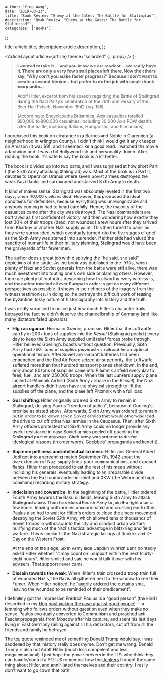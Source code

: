 
    author: "Ying Wang",
    date: "2019-03-22",
    title: 'Book Review: "Enemy at the Gates: The Battle for Stalingrad"',
    description: 'Book Review: "Enemy at the Gates: The Battle for Stalingrad"',
    categories: ['Books'],
};

  title: article.title,
  description: article.description,
};

  <ArticleLayout article={article} theme="solarized" {...props} />
);

> **I wanted to take it -- and you know we are modest -- we really have it.
> There are only a very few small places left there. Now the others say, 'Why
> don't you make faster progress?' Because I don't want to create a second
> Verdun...but prefer to do the job with small shock troop units...**
>
> Adolf Hitler, excerpt from his speech regarding the Battle of Stalingrad
> during the Nazi Party's celebration of the 29th anniversary of the Beer Hall
> Putsch, November 1942 (pg. 156)
>
> (According to Encyclopedia Britannica, Axis casualties totalled 800,000 to
> 900,000 casualties, including 80,000 Axis POW deaths after the battle,
> including Italians, Hungarians, and Rumanians)

I purchased this book on clearance in a Barnes and Noble in Clarendon (a
neighborhood in Arlington County). I didn't think I would get it any cheaper on
Amazon (it was $9), and it seemed like a good read. I watched the movie
adaptation and it was a bit Hollywood-ish and personality-driven. After reading
the book, it's safe to say the book is a lot better.

The book is divided up into two parts, and I was surprised at how short Part I
(the Sixth Army attacking Stalingrad) was. Most of the book is in Part II,
devoted to Operation Uranus where seven Soviet armies destroyed the weak Nazi
flanks and surrounded and starved Sixth Army to death.

It kind of makes sense. Stalingrad was absolutely leveled in the first two days,
when 40,000 civilians died. However, this produced the ideal conditions for
defenders, because everything was unrecognizable and anybody coming in had to
tread carefully. Hence, the majority of the casualties came after the city was
destroyed. The Nazi commanders are portrayed as first confident of victory, and
then wondering how exactly they lost 30% of their troops (dead, not wounded) a
few hours after they arrived from Kharkov or another Nazi supply point. This
then turned to panic as they were surrounded, which eventually turned into the
five stages of grief as the Sixth Army was starved into surrender. If either
side had valued the sanctity of human life in their military planning,
Stalingrad would have been the graveyards of far fewer men.

The author does a great job with displaying the "he said, she said" depictions
of the battle. As the book was published in the 1970s, when plenty of Nazi and
Soviet generals from the battle were still alive, there was much investment into
touting one's own side or blaming others. However, there are plenty of footnotes
describing how trustworthy every witness is, and the author traveled all over
Europe in order to get as many different perspectives as possible. It shows in
the richness of the imagery from the witness testimonies. In doing so, he
portrays the difficult work of teasing the byzantine, lossy nature of
historiography into history and the truth.

I was mildly surprised to notice just how much Hitler's character traits
betrayed the fact he didn't deserve the chancellorship of Germany (and like many
dictators failed upwards):

- **High arrogance**: Hermann Goering promised Hitler that the Luftwaffe can
  fly in 200+ tons of supplies into the _Kessel_ (Stalingrad pocket) every day
  to keep the Sixth Army supplied until relief forces broke through. Hitler
  believed Goering's boasts without question. Previously, Sixth Army had 750+
  tons of supplies provided via railroad for an optimal operational tempo.
  After Soviet anti-aircraft batteries had been entrenched and the Red Air
  Force seized air superiority, the Luftwaffe suffered more than four hundred
  transport planes shot down. In the end, only about 80 tons of supplies came
  into Pitomnik airfield every day to feed, fuel, and arm 250,000 troops. When
  the last Junkers supply plane landed at Pitomnik Airfield (Sixth Army
  airbase in the _Kessel_), the Nazi airport handlers didn't even have the
  physical strength to lift the supplies off the plane, and the plane left
  Pitomnik with a full load.

- **Goal shifting**: Hitler originally ordered Sixth Army to remain in
  Stalingrad, denying Paulus "freedom of action", because of Goering's promise
  as stated above. Afterwards, Sixth Army was ordered to remain put in order
  to tie down seven Soviet armies that would otherwise lead the drive to cut
  off other Nazi armies in the Caucasus. Then, after Sixth Army officers
  protested that Sixth Army could no longer provide any useful resistance in
  case Soviet armies peeled off guarding the Stalingrad pocket anyways, Sixth
  Army was ordered to die for ideological reasons (in order words, Goebbels'
  propaganda and benefit).

- **Supreme pettiness and intellectual laziness**: Hitler and General Albert
  Jodl got into a screaming match September 7th, 1942 about the overextension of
  Nazi supply lines, poor communications, and exposed flanks. Hitler then
  proceeded to eat the rest of his meals without including his generals,
  eventually leading to an irreparable divide between the Nazi
  commander-in-chief and OKW (the Wehrmacht high command) regarding military
  strategy.

- **Indecision and cowardice**: In the beginning of the battle, Hitler ordered
  Fourth Army towards the Baku oil fields, leaving Sixth Army to attack
  Stalingrad alone. Then he ordered Fourth Army to join the fight after a few
  hours, leaving both armies uncoordinated and crossing each other. Paulus
  also had to wait for Hitler's orders to close the pincer movement destroying
  the Soviet 62th Army, which allowed tens of thousands of Soviet troops to
  withdraw into the city and conduct urban warfare, nullifying much of the
  Nazi's tactical advantage in blitzkrieg and field warfare. This is similar
  to the Nazi strategic failings at Dunkirk and D-Day on the Western Front.

  At the end of the siege, Sixth Army aide Captain Winrich Behr pointedly asked
  Hitler whether "it may count on...support within the next fourty-eight hours".
  Hitler smiled and said he would talk it over with his advisers. That support
  never came.

- **Disdain towards the weak**: When Hitler's train crossed a troop train full
  of wounded Nazis, the Nazis all gathered next to the window to see their
  Fuhrer. When Hitler noticed, he "angrily ordered the curtains shut, leaving
  the wounded to be reminded of their predicament".

I definitely got the impression Fredrich Paulus is a "good person" (the kind I
described in my [blog post making the case against good
people](/posts/2019/03/14/the_case_against_good_people)) -- a lemming who
follows orders without question even when they make no sense. Paulus eventually
converted to Communism and preached anti-Fascist propaganda from Moscow after
his capture, and spent his last days living in East Germany railing against all
his detractors, cut off from all the friends and family he betrayed.

The top quote reminded me of something Donald Trump would say. I was saddened by
that; history really does rhyme. Don't get me wrong. Donald Trump is also not
Adolf Hitler (much less competent and less megalomaniacal). I just hope the
power brokers in the U.S. who think they can handle/control a POTUS remember how
the [Junkers](<https://en.wikipedia.org/wiki/Junker_(Prussia)>) thought the same
thing about Hitler, and annihilated themselves and their country. I really don't
want to go down that path.
